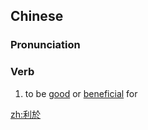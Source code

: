 {{also|利于}}
==Chinese==
{{zh-forms|s=利于}}

===Pronunciation===
{{zh-pron
|m=lìyú
|c=lei6 jyu1
|cat=v
}}

===Verb===
{{zh-verb}}

# to be [[good]] or [[beneficial]] for

[[zh:利於]]